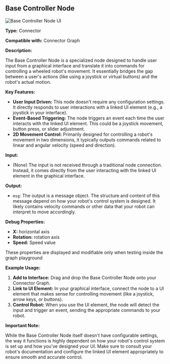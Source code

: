 
## Base Controller Node

<Image src="/screenshot/node-basecontroller.png" alt="Base Controller Node UI" width={200} height={200} />

**Type:** Connector

**Compatible with:** Connector Graph

**Description:**

The Base Controller Node is a specialized node designed to handle user input from a graphical interface and translate it into commands for controlling a wheeled robot's movement. It essentially bridges the gap between a user's actions (like using a joystick or virtual buttons) and the robot's actual motion.

**Key Features:**

*   **User Input Driven:**  This node doesn't require any configuration settings. It directly responds to user interactions with a linked UI element (e.g., a joystick in your interface).
*   **Event-Based Triggering:** The node triggers an event each time the user interacts with the linked UI element. This could be a joystick movement, button press, or slider adjustment.
*   **2D Movement Control:** Primarily designed for controlling a robot's movement in two dimensions, it typically outputs commands related to linear and angular velocity (speed and direction).

**Input:**

*   (None) The input is not received through a traditional node connection. Instead, it comes directly from the user interacting with the linked UI element in the graphical interface.

**Output:**

*   `msg`:  The output is a message object. The structure and content of this message depend on how your robot's control system is designed. It likely contains velocity commands or other data that your robot can interpret to move accordingly.

**Debug Properties:**
*   **X:** horizontal axis 
*   **Rotation:** rotation axis
*   **Speed:** Speed value

These properties are displayed and modifiable only when testing inside the graph playground

**Example Usage:**

1.  **Add to Interface:** Drag and drop the Base Controller Node onto your Connector Graph.
2.  **Link to UI Element:** In your graphical interface, connect the node to a UI element that makes sense for controlling movement (like a joystick, arrow keys, or buttons).
3.  **Control Robot:** When you use the UI element, the node will detect the input and trigger an event, sending the appropriate commands to your robot.

**Important Note:**

While the Base Controller Node itself doesn't have configurable settings, the way it functions is highly dependent on how your robot's control system is set up and how you've designed your UI. Make sure to consult your robot's documentation and configure the linked UI element appropriately to ensure smooth and accurate control.
